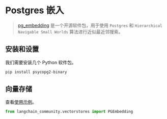 # Postgres 嵌入

> [pg_embedding](https://github.com/neondatabase/pg_embedding) 是一个开源软件包，用于使用 `Postgres` 和 `Hierarchical Navigable Small Worlds` 算法进行近似最近邻搜索。

## 安装和设置

我们需要安装几个 Python 软件包。

```bash
pip install psycopg2-binary
```

## 向量存储

查看[使用示例](/docs/integrations/vectorstores/pgembedding)。

```python
from langchain_community.vectorstores import PGEmbedding
```